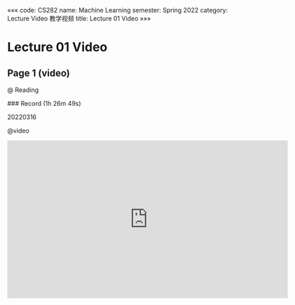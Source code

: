 «««
code: CS282
name: Machine Learning
semester: Spring 2022
category: Lecture Video 教学视频
title: Lecture 01 Video
»»»

# Lecture 01 Video

## Page 1 (video)

@ Reading

<div class="markdown-body">
### Record (1h 26m 49s)

20220316
</div>

@video

<iframe src="https://sbbrisk.com/e/nt991js8hkrm.html" frameborder=0 marginwidth=0 marginheight=0 scrolling=no width=640 height=360 allowfullscreen></iframe>
